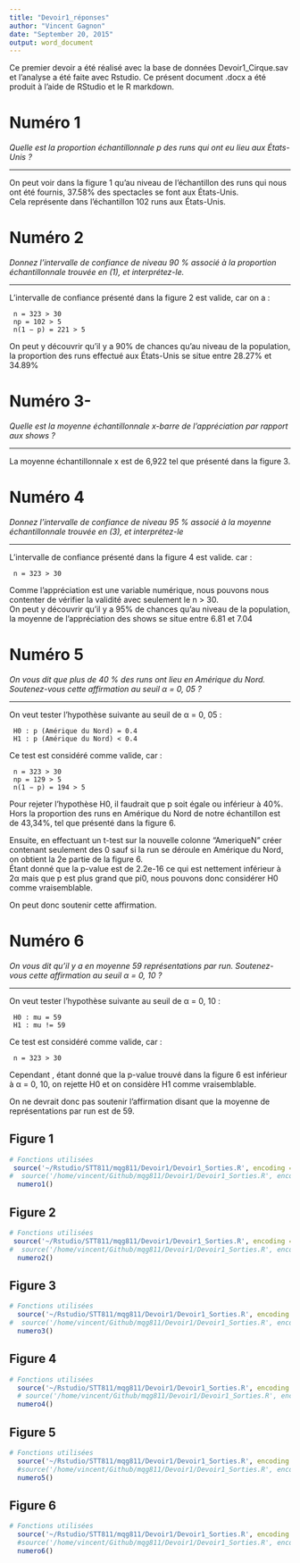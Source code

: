 ```yaml
---
title: "Devoir1_réponses"
author: "Vincent Gagnon"
date: "September 20, 2015"
output: word_document
---
```


Ce premier devoir a été réalisé avec la base de données Devoir1_Cirque.sav et l'analyse a été faite avec Rstudio. Ce présent document .docx a été produit à l'aide de RStudio et le R markdown. 

# Numéro 1 
*Quelle est la proportion échantillonnale p des runs qui ont eu lieu aux États-Unis ?*

******

On peut voir dans la figure 1 qu'au niveau de l'échantillon des runs qui nous ont été fournis, 37.58% des spectacles se font aux États-Unis.  
Cela représente dans l'échantillon 102 runs aux États-Unis. 

# Numéro 2
*Donnez l'intervalle de confiance de niveau 90 % associé à la proportion échantillonnale trouvée en (1), et interprétez-le.*

******

L'intervalle de confiance présenté dans la figure 2 est valide, car on a : 

~~~~~~~
 n = 323 > 30
 np = 102 > 5 
 n(1 − p) = 221 > 5  
~~~~~~~

On peut y découvrir qu'il y a 90% de chances qu'au niveau de la population, la proportion des runs effectué aux États-Unis se situe entre 28.27% et 34.89%

# Numéro 3-
*Quelle est la moyenne échantillonnale   x-barre  de l'appréciation par rapport aux shows ?*

******

La moyenne échantillonnale x est de 6,922 tel que présenté dans la figure 3. 

# Numéro 4
*Donnez l'intervalle de confiance de niveau 95 % associé à la moyenne échantillonnale trouvée en (3), et interprétez-le*

******

L'intervalle de confiance présenté dans la figure 4 est valide. car :   

~~~~~~~
 n = 323 > 30
~~~~~~~

Comme l'appréciation est une variable numérique, nous pouvons nous contenter de vérifier la validité avec seulement le n > 30.  
On peut y découvrir qu'il y a 95% de chances qu'au niveau de la population, la moyenne de l'appréciation des shows se situe entre 6.81 et 7.04


# Numéro 5
*On vous dit que plus de 40 % des runs ont lieu en Amérique du Nord. Soutenez-vous cette affirmation au seuil α = 0, 05 ?*

******

On veut tester l'hypothèse suivante au seuil de α = 0, 05 :   

~~~~~~~
 H0 : p (Amérique du Nord) = 0.4
 H1 : p (Amérique du Nord) < 0.4
~~~~~~~

Ce test est considéré comme valide, car : 

~~~~~~~
 n = 323 > 30
 np = 129 > 5 
 n(1 − p) = 194 > 5  
~~~~~~~

Pour rejeter l'hypothèse H0, il faudrait que p soit égale ou inférieur à 40%. Hors la proportion des runs en Amérique du Nord de notre échantillon est de 43,34%, tel que présenté dans la figure 6. 

Ensuite, en effectuant un t-test sur la nouvelle colonne "AmeriqueN" créer contenant seulement des 0 sauf si la run se déroule en Amérique du Nord, on obtient la 2e partie de la figure 6.  
Étant donné que la p-value est de 2.2e-16 ce qui est nettement inférieur à 2α mais que p est plus grand que pi0, nous pouvons donc considérer H0 comme vraisemblable. 
  
On peut donc soutenir cette affirmation.

# Numéro 6
*On vous dit qu'il y a en moyenne 59 représentations par run. Soutenez-vous cette affirmation au seuil α = 0, 10 ?*

******

On veut tester l'hypothèse suivante au seuil de α = 0, 10 :   

~~~~~~~
 H0 : mu = 59
 H1 : mu != 59
~~~~~~~

Ce test est considéré comme valide, car : 

~~~~~~~
 n = 323 > 30
~~~~~~~

Cependant , étant donné que la p-value trouvé dans la figure 6 est inférieur à α = 0, 10, on rejette H0 et on considère H1 comme vraisemblable. 

On ne devrait donc pas soutenir l'affirmation disant que la moyenne de représentations par run est de 59. 


## Figure 1
```r
# Fonctions utilisées
 source('~/Rstudio/STT811/mqg811/Devoir1/Devoir1_Sorties.R', encoding = 'UTF-8')
#  source('/home/vincent/Github/mqg811/Devoir1/Devoir1_Sorties.R', encoding = 'UTF-8')
  numero1()
```

## Figure 2
```r
# Fonctions utilisées
 source('~/Rstudio/STT811/mqg811/Devoir1/Devoir1_Sorties.R', encoding = 'UTF-8')
#  source('/home/vincent/Github/mqg811/Devoir1/Devoir1_Sorties.R', encoding = 'UTF-8')
  numero2()
```

## Figure 3
```r
# Fonctions utilisées
  source('~/Rstudio/STT811/mqg811/Devoir1/Devoir1_Sorties.R', encoding = 'UTF-8')
#  source('/home/vincent/Github/mqg811/Devoir1/Devoir1_Sorties.R', encoding = 'UTF-8')
  numero3()
```

## Figure 4
```r
# Fonctions utilisées
  source('~/Rstudio/STT811/mqg811/Devoir1/Devoir1_Sorties.R', encoding = 'UTF-8')
  # source('/home/vincent/Github/mqg811/Devoir1/Devoir1_Sorties.R', encoding = 'UTF-8')
  numero4()
```
   
## Figure 5
```r
# Fonctions utilisées
  source('~/Rstudio/STT811/mqg811/Devoir1/Devoir1_Sorties.R', encoding = 'UTF-8')
  #source('/home/vincent/Github/mqg811/Devoir1/Devoir1_Sorties.R', encoding = 'UTF-8')
  numero5()
```

## Figure 6
```r
# Fonctions utilisées
  source('~/Rstudio/STT811/mqg811/Devoir1/Devoir1_Sorties.R', encoding = 'UTF-8')
  #source('/home/vincent/Github/mqg811/Devoir1/Devoir1_Sorties.R', encoding = 'UTF-8')
  numero6()
```
